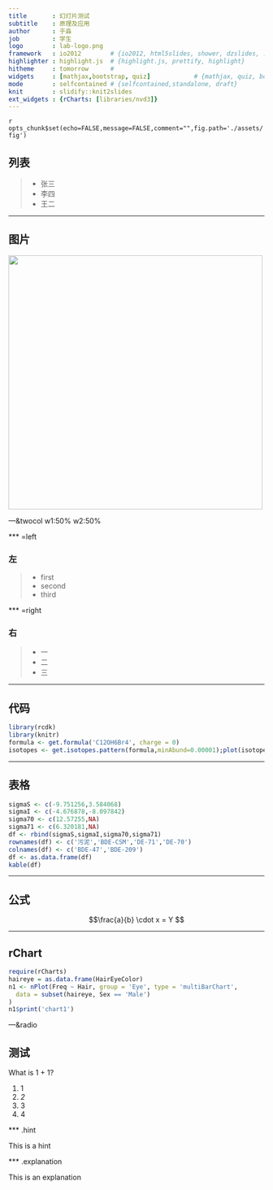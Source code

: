 ---
title       : 幻灯片测试
subtitle    : 原理及应用
author      : 于淼
job         : 学生
logo        : lab-logo.png
framework   : io2012        # {io2012, html5slides, shower, dzslides, ...}
highlighter : highlight.js  # {highlight.js, prettify, highlight}
hitheme     : tomorrow      #
widgets     : [mathjax,bootstrap, quiz]            # {mathjax, quiz, bootstrap}
mode        : selfcontained # {selfcontained,standalone, draft}
knit        : slidify::knit2slides
ext_widgets : {rCharts: [libraries/nvd3]}
---

`r opts_chunk$set(echo=FALSE,message=FALSE,comment="",fig.path='./assets/fig')`

## 列表

>- 张三
- 李四
- 王二

--- 

## 图片

<img class=center src=assets/img/summer.jpg height='500px'/>

---&twocol w1:50% w2:50%

*** =left 

### 左

> - first
- second
- third

*** =right 

### 右

> - 一
- 二
- 三

---

## 代码

```{r}
library(rcdk)
library(knitr)
formula <- get.formula('C12OH6Br4', charge = 0)
isotopes <- get.isotopes.pattern(formula,minAbund=0.00001);plot(isotopes,type="h", xlab="m/z", ylab="Intensity",frame.plot = F)
```


---

## 表格

```{r kable, results="asis"}
sigmaS <- c(-9.751256,3.584068)
sigmaI <- c(-4.676878,-8.097842)
sigma70 <- c(12.57255,NA)
sigma71 <- c(6.320181,NA)
df <- rbind(sigmaS,sigmaI,sigma70,sigma71)
rownames(df) <- c('污泥','BDE-CSM','DE-71','DE-70')
colnames(df) <- c('BDE-47','BDE-209')
df <- as.data.frame(df)
kable(df)
```

---

## 公式

$$\frac{a}{b} \cdot x = Y $$

---

## rChart

```{r results = 'asis', commment = NA, message = F, echo = F}
require(rCharts)
haireye = as.data.frame(HairEyeColor)
n1 <- nPlot(Freq ~ Hair, group = 'Eye', type = 'multiBarChart',
  data = subset(haireye, Sex == 'Male')
)
n1$print('chart1')
```

---&radio

## 测试

What is 1 + 1?

1. 1 
2. _2_
3. 3
4. 4

*** .hint

This is a hint

*** .explanation

This is an explanation
